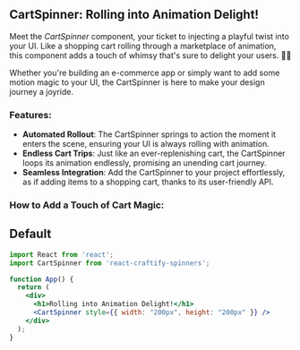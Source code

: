
<Meta title="Spinners/CartSpinner" component={CartSpinner} />
 

## CartSpinner: Rolling into Animation Delight!

Meet the *CartSpinner* component, your ticket to injecting a playful twist into your UI. Like a shopping cart rolling through a marketplace of animation, this component adds a touch of whimsy that's sure to delight your users. 🛒🌀

Whether you're building an e-commerce app or simply want to add some motion magic to your UI, the CartSpinner is here to make your design journey a joyride.

### Features:

- **Automated Rollout**: The CartSpinner springs to action the moment it enters the scene, ensuring your UI is always rolling with animation.
- **Endless Cart Trips**: Just like an ever-replenishing cart, the CartSpinner loops its animation endlessly, promising an unending cart journey.
- **Seamless Integration**: Add the CartSpinner to your project effortlessly, as if adding items to a shopping cart, thanks to its user-friendly API.

### How to Add a Touch of Cart Magic:

## Default

```jsx
import React from 'react';
import CartSpinner from 'react-craftify-spinners';  

function App() {
  return (
    <div>
      <h1>Rolling into Animation Delight!</h1>
      <CartSpinner style={{ width: "200px", height: "200px" }} />
    </div>
  );
}


```
